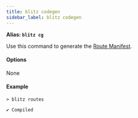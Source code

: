 ```yaml
---
title: blitz codegen
sidebar_label: blitz codegen
---
```


**Alias: `blitz cg`**

Use this command to generate the [Route Manifest](./route-manifest).

#### Options

None

#### Example

```
> blitz routes

✔ Compiled
```
